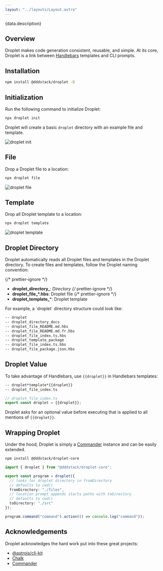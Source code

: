 ```yaml
---
layout: "../layouts/Layout.astro"
---
```




<Stack class="items-center space-y-6 pb-12 text-center md:pb-16">
  <Title class="text-3xl font-extrabold md:text-4xl">
    {data.title}
  </Title>
  <Text class="text-xl font-light text-gray-600 md:text-2xl">
    {data.description}
  </Text>
</Stack>

## Overview

Droplet makes code generation consistent, reusable, and simple. At its core, Droplet is a link between [Handlebars](https://handlebarsjs.com) templates and CLI prompts.

## Installation

```bash
npm install @dddstack/droplet -D
```

## Initialization

Run the following command to initialize Droplet:

```bash
npx droplet init
```

Droplet will create a basic `droplet` directory with an example file and template.

![droplet init](/assets/droplet/init.png)

## File

Drop a Droplet file to a location:

```bash
npx droplet file
```

![droplet file](/assets/droplet/file.png)

## Template

Drop all Droplet template to a location:

```bash
npx droplet template
```

![droplet template](/assets/droplet/template.png)

## Droplet Directory

Droplet automatically reads all Droplet files and templates in the Droplet directory. To create files and templates, follow the Droplet naming convention:

{/* prettier-ignore */}
- **droplet_directory_***: Directory
{/* prettier-ignore */}
- **droplet_file_*.hbs**: Droplet file
{/* prettier-ignore */}
- **droplet_template_***: Droplet template

<p class="!mt-8">
  For example, a `droplet` directory structure could look like:
</p>

```md
-- droplet
-- droplet_directory_docs
-- droplet_file_README.md.hbs
-- droplet_file_README.md.fr.hbs
-- droplet_file_index.ts.hbs
-- droplet_template_package
-- droplet_file_index.ts.hbs
-- droplet_file_package.json.hbs
```

## Droplet Value

To take advantage of Handlebars, use `{{droplet}}` in Handlebars templates:

```md
-- droplet*template*{{droplet}}
-- droplet_file_index.ts
```

```ts
// droplet_file_index.ts
export const droplet = {{droplet}};
```

Droplet asks for an optional value before executing that is applied to all mentions of `{{droplet}}`.

## Wrapping Droplet

Under the hood, Droplet is simply a [Commander](https://github.com/tj/commander.js) instance and can be easily extended.

```bash
npm install @dddstack/droplet-core
```

```ts
import { droplet } from "@dddstack/droplet-core";

export const program = droplet({
  // looks for droplet directory in fromDirectory
  // defaults to cwd()
  fromDirectory: "./files",
  // location prompt appends starts paths with toDirectory
  // defaults to cwd()
  toDirectory: "./src"
});

program.command("command").action(() => console.log("command"));
```

## Acknowledgements

Droplet acknowledges the hard work put into these great projects:

- [@astrojs/cli-kit](https://github.com/withastro/cli-kit)
- [Chalk](https://github.com/chalk/chalk)
- [Commander](https://github.com/tj/commander.js)
